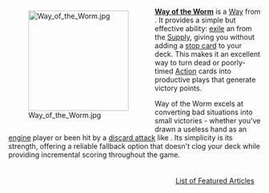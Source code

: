 <div style="float: left; margin: 0.5em 0.9em 0.4em 0;">[[File:Way of the Worm.jpg|200px]]</div>

'''[[Way of the Worm]]''' is a [[Way]] from {{Set|Menagerie}}. It provides a simple but effective ability: [[exile]] an {{Card|Estate}} from the [[Supply]], giving you {{VP|1}} without adding a [[stop card]] to your deck. This makes it an excellent way to turn dead or poorly-timed [[Action]] cards into productive plays that generate victory points.

Way of the Worm excels at converting bad situations into small victories - whether you've drawn a useless hand as an [[engine]] player or been hit by a [[discard attack]] like {{Card|Militia}}. Its simplicity is its strength, offering a reliable fallback option that doesn't clog your deck while providing incremental scoring throughout the game.

<div style="float: right; margin: 0.5em 0.9em 0.4em 0;">[[List of Featured Articles]]</div>